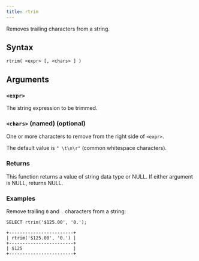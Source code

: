 ```yaml
---
title: rtrim
---
```


Removes trailing characters from a string.

## Syntax

```scopeql
rtrim( <expr> [, <chars> ] )
```

## Arguments

### `<expr>`

The string expression to be trimmed.

### `<chars>` (named) (optional)

One or more characters to remove from the right side of `<expr>`.

The default value is `" \t\n\r"` (common whitespace characters).

### Returns

This function returns a value of string data type or NULL. If either argument is NULL, returns NULL.

### Examples

Remove trailing `0` and `.` characters from a string:

```scopeql
SELECT rtrim('$125.00', '0.');
```

```
+------------------------+
| rtrim('$125.00', '0.') |
+------------------------+
| $125                   |
+------------------------+
```
